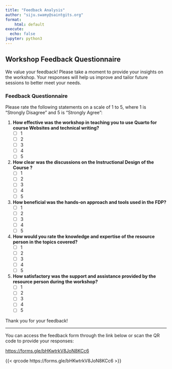 ```yaml
---
title: "Feedback Analysis"
author: "siju.swamy@saintgits.org"
format:
    html: default
execute:
  echo: false
jupyter: python3
---
```


## Workshop Feedback Questionnaire

We value your feedback! Please take a moment to provide your insights on the workshop. Your responses will help us improve and tailor future sessions to better meet your needs.

### Feedback Questionnaire

Please rate the following statements on a scale of 1 to 5, where 1 is "Strongly Disagree" and 5 is "Strongly Agree":

1. **How effective was the workshop in teaching you to use Quarto for course Websites and technical writing?**
   - [ ] 1
   - [ ] 2
   - [ ] 3
   - [ ] 4
   - [ ] 5

2. **How clear was the discussions on the  Instructional Design of the Course ?**
   - [ ] 1
   - [ ] 2
   - [ ] 3
   - [ ] 4
   - [ ] 5

3. **How beneficial was the hands-on approach and tools used in the FDP?**
   - [ ] 1
   - [ ] 2
   - [ ] 3
   - [ ] 4
   - [ ] 5

4. **How would you rate the knowledge and expertise of the resource person in the topics covered?**
   - [ ] 1
   - [ ] 2
   - [ ] 3
   - [ ] 4
   - [ ] 5

5. **How satisfactory was the support and assistance provided by the resource person during the workshop?**
   - [ ] 1
   - [ ] 2
   - [ ] 3
   - [ ] 4
   - [ ] 5

Thank you for your feedback!

---

You can access the feedback form through the link below or scan the QR code to provide your responses:

<https://forms.gle/bHKwtrkV8JoN8KCc6>


{{< qrcode https://forms.gle/bHKwtrkV8JoN8KCc6 >}}


